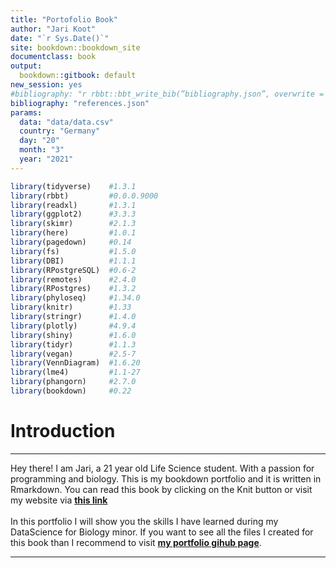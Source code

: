 --- 
title: "Portofolio Book"
author: "Jari Koot"
date: "`r Sys.Date()`"
site: bookdown::bookdown_site
documentclass: book
output:
  bookdown::gitbook: default
new_session: yes
#bibliography: "r rbbt::bbt_write_bib(”bibliography.json”, overwrite = TRUE)"
bibliography: "references.json"
params:
  data: "data/data.csv"
  country: "Germany"
  day: "20"
  month: "3"
  year: "2021"
---


```{r setup, include=FALSE}
library(tidyverse)    #1.3.1
library(rbbt)         #0.0.0.9000
library(readxl)       #1.3.1
library(ggplot2)      #3.3.3
library(skimr)        #2.1.3
library(here)         #1.0.1
library(pagedown)     #0.14
library(fs)           #1.5.0
library(DBI)          #1.1.1
library(RPostgreSQL)  #0.6-2
library(remotes)      #2.4.0
library(RPostgres)    #1.3.2
library(phyloseq)     #1.34.0
library(knitr)        #1.33
library(stringr)      #1.4.0
library(plotly)       #4.9.4
library(shiny)        #1.6.0
library(tidyr)        #1.1.3
library(vegan)        #2.5-7
library(VennDiagram)  #1.6.20
library(lme4)         #1.1-27
library(phangorn)     #2.7.0
library(bookdown)     #0.22
```

# Introduction{-}

***
Hey there! I am Jari, a 21 year old Life Science student. With a passion for programming and biology. This is my bookdown portfolio and it is written in Rmarkdown. You can read this book by clicking on the Knit button or visit my website via __[this link](https://jarikoot.github.io/index.html)__ 
<br><br>
In this portfolio I will show you the skills I have learned during my DataScience for Biology minor. If you want to see all the files I created for this book than I recommend to visit __[my portfolio gihub page](https://github.com/JariKoot/Portfolio_JariKoot)__.

***
